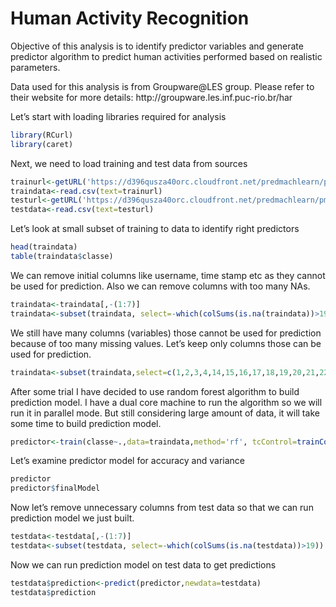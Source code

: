 Human Activity Recognition
========================================================

Objective of this analysis is to identify predictor variables and generate predictor algorithm to predict human activities performed based on realistic parameters.

Data used for this analysis is from Groupware@LES group. Please refer to their website for more details: http://groupware.les.inf.puc-rio.br/har

Let's start with loading libraries required for analysis

```r
library(RCurl)
library(caret)
```

Next, we need to load training and test data from sources

```r
trainurl<-getURL('https://d396qusza40orc.cloudfront.net/predmachlearn/pml-training.csv', ssl.verifypeer = FALSE)
traindata<-read.csv(text=trainurl)
testurl<-getURL('https://d396qusza40orc.cloudfront.net/predmachlearn/pml-testing.csv', ssl.verifypeer = FALSE)
testdata<-read.csv(text=testurl)
```

Let's look at small subset of training to data to identify right predictors

```r
head(traindata)
table(traindata$classe)
```

We can remove initial columns like username, time stamp etc as they cannot be used for prediction. Also we can remove columns with too many NAs.

```r
traindata<-traindata[,-(1:7)]
traindata<-subset(traindata, select=-which(colSums(is.na(traindata))>19215))
```

We still have many columns (variables) those cannot be used for prediction because of too many missing values. Let's keep only columns those can be used for prediction.

```r
traindata<-subset(traindata,select=c(1,2,3,4,14,15,16,17,18,19,20,21,22,23,24,25,26,27,28,29,30,31,32,33,34,35,42,43,44,54,55,56,57,58,59,60,61,62,63,64,65,66,76,77,78,79,80,81,82,83,84,85,86))
```

After some trial I have decided to use random forest algorithm to build prediction model. I have a dual core machine to run the algorithm so we will run it in parallel mode. But still considering large amount of data, it will take some time to build prediction model.
```r
predictor<-train(classe~.,data=traindata,method='rf', tcControl=trainControl(method = "cv", number = 4),allowParallel=TRUE)
```

Let's examine predictor model for accuracy and variance
```r
predictor
predictor$finalModel
```

Now let's remove unnecessary columns from test data so that we can run prediction model we just built.
```r
testdata<-testdata[,-(1:7)]
testdata<-subset(testdata, select=-which(colSums(is.na(testdata))>19))
```

Now we can run prediction model on test data to get predictions
```r
testdata$prediction<-predict(predictor,newdata=testdata)
testdata$prediction
```

